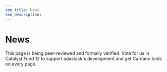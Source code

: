 ```yaml
---
seo_title: News
seo_description:
---
```


# News

This page is being peer-reviewed and formally verified. Vote for us in Catalyst Fund 12 to support adastack's development and get Cardano tools on every page.
